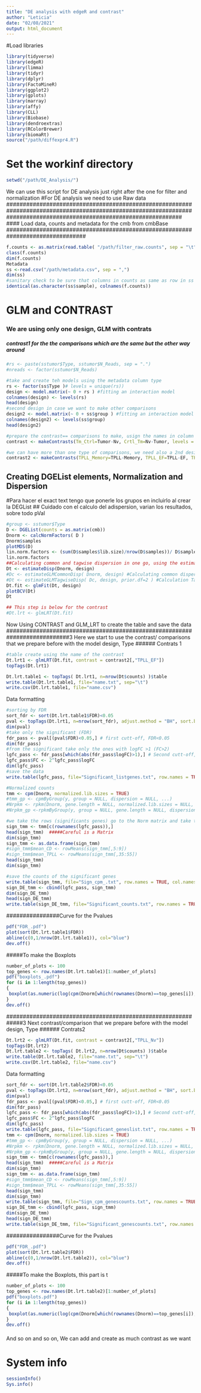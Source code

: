 ```yaml
---
title: "DE analysis with edgeR and contrast"
author: "Leticia"
date: "02/08/2021"
output: html_document
---
```


#######################################################################################################################################################################################
#Load libraries
```r
library(tidyverse)
library(edgeR)
library(limma)
library(tidyr)
library(dplyr)
library(FactoMineR)
library(ggplot2)
library(gplots)
library(marray)
library(affy)
library(CLL)
library(Biobase)
library(dendroextras)
library(RColorBrewer)
library(biomaRt)
source("/path/diffexpr4.R")
```

# Set the workinf directory
```r
setwd("/path/DE_Analysis/")
```

#####################################################################################################################################################################
We can use this script for DE analysis just right after the one for filter and normalization
#For DE analysis we need to use Raw data
#####################################################################################################################################################################
#### Load data, counts and metadata for the cmb from cmbBase
################################################################################
```r
f.counts <- as.matrix(read.table( "/path/filter_raw.counts", sep = "\t", header = TRUE, row.names = 1, as.is=T))
class(f.counts)
dim(f.counts)
Metadata
ss <-read.csv("/path/metadata.csv", sep = ",")
dim(ss)
#sanitary check to be sure that columns in counts as same as row in ss
identical(as.character(ss$sample), colnames(f.counts))
```

#############################################
############################################# 
#############################################
# GLM and CONTRAST
### We are using only one design, GLM with contrats
##### contrast1 for the the comparisons which are the same but the other way around
```r
#rs <- paste(sstumor$Type, sstumor$N_Reads, sep = ".")
#nreads <- factor(sstumor$N_Reads)

#take and create teh models using the metadata column type
rs <- factor(ss$Type )# levels = unique(rs))
design <- model.matrix(~ 0 + rs ) #fitting an interaction model
colnames(design) <- levels(rs)
head(design)
#second design in case we want to make other comparisons
design2 <- model.matrix(~ 0 + ss$group ) #fitting an interaction model 
colnames(design2) <- levels(ss$group)
head(design2)

#prepare the contrast== comparisons to make, usign the names in column type, this is an example
contrast <- makeContrasts(Tm_Ctrl=Tumor-Nv, Crtl_Tm=Nv-Tumor, levels = design)

#we can have more than one type of comparisons, we need also a 2nd design for that
contrast2 <- makeContrasts(TPLL_Memory=TPLL-Memory, TPLL_EF=TPLL-EF, TPLL_Nv=TPLL-Naive, levels = design2)

```
## Creating DGEList elements, Normalization and Dispersion
#Para hacer el exact text tengo que ponerle los grupos en incluirlo al crear la DEGList
## Cuidado con el calculo del adispersion, varian los resultados, sobre todo pVal
```r
#group <- sstumor$Type
D <- DGEList(counts = as.matrix(cmb))
Dnorm <- calcNormFactors( D )
Dnorm$samples
plotMDS(D)
lin.norm.factors <- (sum(D$samples$lib.size)/nrow(D$samples))/ D$samples$lib.size
lin.norm.factors
##Calculating common and tagwise dispersion in one go, using the estimateDisp function that exploits the Cox-Reid profile-adjusted likelihood (CR) method in estimating dispersions with a specified design matrix
Dt <- estimateDisp(Dnorm, design)
#Dc <- estimateGLMCommonDisp( Dnorm, design) #Calculating common dispersion
#Dt <- estimateGLMTagwiseDisp( Dc, design, prior.df=2 ) #Calculation Tagwise dispersion
Dt.fit <- glmFit(Dt, design)
plotBCV(Dt)
Dt

## This step is below for the contrast
#Dt.lrt <- glmLRT(Dt.fit)
```


Now Using CONTRAST and GLM_LRT to create the table and save the data
###########################################################################3
Here we start to use the contrast/ comparisons that we prepare before with the model design, Type
###### Contrats 1
```r
#table create using the name of the contrast
Dt.lrt1 <- glmLRT(Dt.fit, contrast = contrast2[,"TPLL_EF"])
topTags(Dt.lrt1)

Dt.lrt.table1 <- topTags( Dt.lrt1, n=nrow(Dt$counts) )$table
write.table(Dt.lrt.table1, file="name.txt", sep="\t")
write.csv(Dt.lrt.table1, file="name.csv")
```

####### Data formatting
```r
#sorting by FDR
sort_fdr <- sort(Dt.lrt.table1$FDR)<0.05
pval <- topTags(Dt.lrt1, n=nrow(sort_fdr), adjust.method = "BH", sort.by = "PValue")$table
dim(pval)
#take only the significant (FDR)
fdr_pass <- pval[(pval$FDR)<0.05,] # first cutt-off, FDR<0.05
dim(fdr_pass)
#from the significant take only the ones with logFC >1 (FC>2)
lgfc_pass <- fdr_pass[which(abs(fdr_pass$logFC)>1),] # Second cutt-off, log2FC(abs=1) or FC(abs=2)
lgfc_pass$FC <- 2^lgfc_pass$logFC
dim(lgfc_pass)
#save the data
write.table(lgfc_pass, file="Significant_listgenes.txt", row.names = TRUE, col.names = NA, quote=FALSE, sep="\t")

#Normalized counts
tmm <- cpm(Dnorm, normalized.lib.sizes = TRUE)
#tmm_gp <- cpmByGroup(y, group = NULL, dispersion = NULL, ...)
#Nrpkm <- rpkm(Dnorm, gene.length = NULL, normalized.lib.sizes = NULL, log = FALSE )
#Nrpkm_gp <-rpkmByGroup(y, group = NULL, gene.length = NULL, dispersion = NULL, ...)

#we take the rows (significants genes) go to the Norm matrix and take the counts of the significant genes
sign_tmm <- tmm[c(rownames(lgfc_pass)),]
head(sign_tmm)  #####Careful is a Matrix
dim(sign_tmm)
sign_tmm <- as.data.frame(sign_tmm)
#sign_tmm$mean_CD <- rowMeans(sign_tmm[,5:9])
#sign_tmm$mean_TPLL <- rowMeans(sign_tmm[,35:55])
head(sign_tmm)
dim(sign_tmm)

#save the counts of the significant genes 
write.table(sign_tmm, file="Sign_cpm_.txt", row.names = TRUE, col.names = NA, quote=FALSE, sep="\t")
sign_DE_tmm <- cbind(lgfc_pass, sign_tmm)
dim(sign_DE_tmm)
head(sign_DE_tmm)
write.table(sign_DE_tmm, file="Significant_counts.txt", row.names = TRUE, col.names = NA, quote=FALSE, sep="\t")
```


################Curve for the Pvalues 
```r
pdf("FDR_.pdf")
plot(sort(Dt.lrt.table1$FDR))
abline(c(0,1/nrow(Dt.lrt.table1)), col="blue")
dev.off()
```
#####To make the Boxplots
```r
number_of_plots <- 100
top_genes <- row.names(Dt.lrt.table1)[1:number_of_plots]
pdf("boxplots_.pdf")
for (i in 1:length(top_genes))
{
 boxplot(as.numeric(log(cpm(Dnorm[which(rownames(Dnorm)==top_genes[i]), ])))~as.factor(ss_miR$Type), main=paste(top_genes[i],"FDR", Dt.lrt.table1$FDR[which(rownames(Dt.lrt.table1)==top_genes[i])], sep= " "))
}
dev.off()
```

#############################################################3 
Next contrast/comparison that we prepare before with the model design, Type
###### Contrats2  
```r
Dt.lrt2 <- glmLRT(Dt.fit, contrast = contrast2[,"TPLL_Nv"])
topTags(Dt.lrt2)
Dt.lrt.table2 <- topTags( Dt.lrt2, n=nrow(Dt$counts) )$table
write.table(Dt.lrt.table2, file="name.txt", sep="\t")
write.csv(Dt.lrt.table2, file="name.csv")
```

####### Data formatting
```r
sort_fdr <- sort(Dt.lrt.table2$FDR)<0.05
pval <- topTags(Dt.lrt2, n=nrow(sort_fdr), adjust.method = "BH", sort.by = "PValue")$table
dim(pval)
fdr_pass <- pval[(pval$FDR)<0.05,] # first cutt-off, FDR<0.05
dim(fdr_pass)
lgfc_pass <- fdr_pass[which(abs(fdr_pass$logFC)>1),] # Second cutt-off, log2FC(abs=1) or FC(abs=2)
lgfc_pass$FC <- 2^lgfc_pass$logFC
dim(lgfc_pass)
write.table(lgfc_pass, file="Significant_geneslist.txt", row.names = TRUE, col.names = NA, quote=FALSE, sep="\t")
tmm <- cpm(Dnorm, normalized.lib.sizes = TRUE)
#tmm_gp <- cpmByGroup(y, group = NULL, dispersion = NULL, ...)
#Nrpkm <- rpkm(Dnorm, gene.length = NULL, normalized.lib.sizes = NULL, log = FALSE )
#Nrpkm_gp <-rpkmByGroup(y, group = NULL, gene.length = NULL, dispersion = NULL, ...)
sign_tmm <- tmm[c(rownames(lgfc_pass)),]
head(sign_tmm)  #####Careful is a Matrix
dim(sign_tmm)
sign_tmm <- as.data.frame(sign_tmm)
#sign_tmm$mean_CD <- rowMeans(sign_tmm[,5:9])
#sign_tmm$mean_TPLL <- rowMeans(sign_tmm[,35:55])
head(sign_tmm)
dim(sign_tmm)
write.table(sign_tmm, file="Sign_cpm_genescounts.txt", row.names = TRUE, col.names = NA, quote=FALSE, sep="\t")
sign_DE_tmm <- cbind(lgfc_pass, sign_tmm)
dim(sign_DE_tmm)
head(sign_DE_tmm)
write.table(sign_DE_tmm, file="Significant_genescounts.txt", row.names = TRUE, col.names = NA, quote=FALSE, sep="\t")
```


################Curve for the Pvalues 
```r
pdf("FDR_.pdf")
plot(sort(Dt.lrt.table2$FDR))
abline(c(0,1/nrow(Dt.lrt.table2)), col="blue")
dev.off()
```
#####To make the Boxplots, this part is t
```r
number_of_plots <- 100
top_genes <- row.names(Dt.lrt.table2)[1:number_of_plots]
pdf("boxplots.pdf")
for (i in 1:length(top_genes))
{
 boxplot(as.numeric(log(cpm(Dnorm[which(rownames(Dnorm)==top_genes[i]), ])))~as.factor(ss_miR$Type), main=paste(top_genes[i],"FDR", Dt.lrt.table2$FDR[which(rownames(Dt.lrt.table2)==top_genes[i])], sep= " "))
}
dev.off()
```


####
And so on and so on, 
We can add and create as much contrast as we want 

















# System info
```r
sessionInfo()
Sys.info()
```